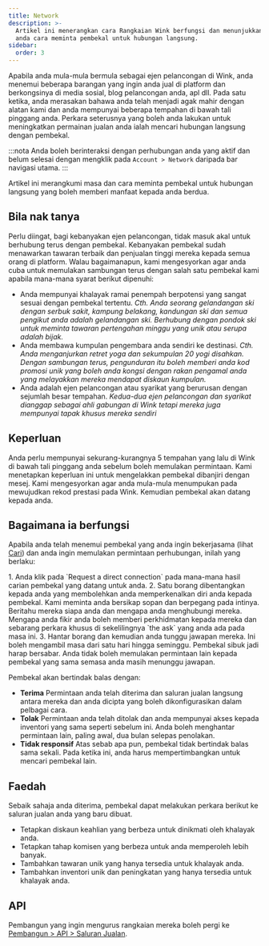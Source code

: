 ```yaml
---
title: Network
description: >-
  Artikel ini menerangkan cara Rangkaian Wink berfungsi dan menunjukkan kepada
  anda cara meminta pembekal untuk hubungan langsung.
sidebar:
  order: 3
---
```


Apabila anda mula-mula bermula sebagai ejen pelancongan di Wink, anda menemui beberapa barangan yang ingin anda jual di platform dan berkongsinya di media sosial, blog pelancongan anda, apl dll.
Pada satu ketika, anda merasakan bahawa anda telah menjadi agak mahir dengan alatan kami dan anda mempunyai beberapa tempahan di bawah tali pinggang anda.
Perkara seterusnya yang boleh anda lakukan untuk meningkatkan permainan jualan anda ialah mencari hubungan langsung dengan pembekal.

:::nota
Anda boleh berinteraksi dengan perhubungan anda yang aktif dan belum selesai dengan mengklik pada `Account > Network` daripada bar navigasi utama.
:::

Artikel ini merangkumi masa dan cara meminta pembekal untuk hubungan langsung yang boleh memberi manfaat kepada anda berdua.

## Bila nak tanya

Perlu diingat, bagi kebanyakan ejen pelancongan, tidak masuk akal untuk berhubung terus dengan pembekal. Kebanyakan pembekal sudah menawarkan tawaran terbaik dan penjualan tinggi mereka kepada semua orang di platform.
Walau bagaimanapun, kami mengesyorkan agar anda cuba untuk memulakan sambungan terus dengan salah satu pembekal kami apabila mana-mana syarat berikut dipenuhi:

* Anda mempunyai khalayak ramai penempah berpotensi yang sangat sesuai dengan pembekal tertentu.
  *Cth. Anda seorang gelandangan ski dengan serbuk sakit, kampung belakang, kandungan ski dan semua pengikut anda adalah gelandangan ski. Berhubung dengan pondok ski untuk meminta tawaran pertengahan minggu yang unik atau serupa adalah bijak.*
* Anda membawa kumpulan pengembara anda sendiri ke destinasi.
  *Cth. Anda menganjurkan retret yoga dan sekumpulan 20 yogi disahkan. Dengan sambungan terus, pengunduran itu boleh memberi anda kod promosi unik yang boleh anda kongsi dengan rakan pengamal anda yang melayakkan mereka mendapat diskaun kumpulan.*
* Anda adalah ejen pelancongan atau syarikat yang berurusan dengan sejumlah besar tempahan.
  *Kedua-dua ejen pelancongan dan syarikat dianggap sebagai ahli gabungan di Wink tetapi mereka juga mempunyai tapak khusus mereka sendiri*

## Keperluan

Anda perlu mempunyai sekurang-kurangnya 5 tempahan yang lalu di Wink di bawah tali pinggang anda sebelum boleh memulakan permintaan.
Kami menetapkan keperluan ini untuk mengelakkan pembekal dibanjiri dengan mesej. Kami mengesyorkan agar anda mula-mula menumpukan pada mewujudkan rekod prestasi pada Wink. Kemudian pembekal akan datang kepada anda.

## Bagaimana ia berfungsi

Apabila anda telah menemui pembekal yang anda ingin bekerjasama (lihat [Cari](/studio/search/)) dan anda ingin memulakan permintaan perhubungan, inilah yang berlaku:

<Steps>
  1. Anda klik pada `Request a direct connection` pada mana-mana hasil carian pembekal yang datang untuk anda.
  2. Satu borang dibentangkan kepada anda yang membolehkan anda memperkenalkan diri anda kepada pembekal. Kami meminta anda bersikap sopan dan berpegang pada intinya. Beritahu mereka siapa anda dan mengapa anda menghubungi mereka. Mengapa anda fikir anda boleh memberi perkhidmatan kepada mereka dan sebarang perkara khusus di sekelilingnya `the ask` yang anda ada pada masa ini.
  3. Hantar borang dan kemudian anda tunggu jawapan mereka. Ini boleh mengambil masa dari satu hari hingga seminggu. Pembekal sibuk jadi harap bersabar. Anda tidak boleh memulakan permintaan lain kepada pembekal yang sama semasa anda masih menunggu jawapan.
</Steps>


Pembekal akan bertindak balas dengan:

* **Terima** Permintaan anda telah diterima dan saluran jualan langsung antara mereka dan anda dicipta yang boleh dikonfigurasikan dalam pelbagai cara.
* **Tolak** Permintaan anda telah ditolak dan anda mempunyai akses kepada inventori yang sama seperti sebelum ini. Anda boleh menghantar permintaan lain, paling awal, dua bulan selepas penolakan.
* **Tidak responsif** Atas sebab apa pun, pembekal tidak bertindak balas sama sekali. Pada ketika ini, anda harus mempertimbangkan untuk mencari pembekal lain.

## Faedah

Sebaik sahaja anda diterima, pembekal dapat melakukan perkara berikut ke saluran jualan anda yang baru dibuat.

* Tetapkan diskaun keahlian yang berbeza untuk dinikmati oleh khalayak anda.
* Tetapkan tahap komisen yang berbeza untuk anda memperoleh lebih banyak.
* Tambahkan tawaran unik yang hanya tersedia untuk khalayak anda.
* Tambahkan inventori unik dan peningkatan yang hanya tersedia untuk khalayak anda.

## API

Pembangun yang ingin mengurus rangkaian mereka boleh pergi ke [Pembangun > API > Saluran Jualan](/developers/apis/#sales-channel-api).

